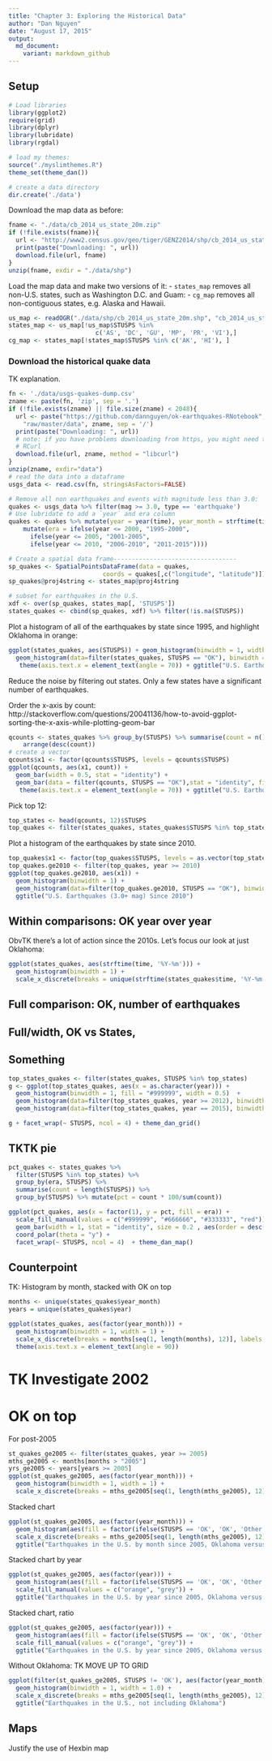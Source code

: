 ```yaml
---
title: "Chapter 3: Exploring the Historical Data"
author: "Dan Nguyen"
date: "August 17, 2015"
output:
  md_document:
    variant: markdown_github
---
```


## Setup

```r
# Load libraries
library(ggplot2)
require(grid)
library(dplyr)
library(lubridate)
library(rgdal)

# load my themes:
source("./myslimthemes.R")
theme_set(theme_dan())

# create a data directory
dir.create('./data')

```

Download the map data as before:

```r
fname <- "./data/cb_2014_us_state_20m.zip"
if (!file.exists(fname)){
  url <- "http://www2.census.gov/geo/tiger/GENZ2014/shp/cb_2014_us_state_20m.zip"
  print(paste("Downloading: ", url))
  download.file(url, fname)
}
unzip(fname, exdir = "./data/shp")
```

Load the map data and make two versions of it:
- `states_map` removes all non-U.S. states, such as Washington D.C. and Guam:
- `cg_map` removes all non-contiguous states, e.g. Alaska and Hawaii.

```r
us_map <- readOGR("./data/shp/cb_2014_us_state_20m.shp", "cb_2014_us_state_20m")
states_map <- us_map[!us_map$STUSPS %in%
                        c('AS', 'DC', 'GU', 'MP', 'PR', 'VI'),]
cg_map <- states_map[!states_map$STUSPS %in% c('AK', 'HI'), ]
```


### Download the historical quake data

TK explanation.


```r
fn <- './data/usgs-quakes-dump.csv'
zname <- paste(fn, 'zip', sep = '.')
if (!file.exists(zname) || file.size(zname) < 2048){
  url <- paste("https://github.com/dannguyen/ok-earthquakes-RNotebook",
    "raw/master/data", zname, sep = '/')
  print(paste("Downloading: ", url))
  # note: if you have problems downloading from https, you might need to include
  # RCurl
  download.file(url, zname, method = "libcurl")
}
unzip(zname, exdir="data")
# read the data into a dataframe
usgs_data <- read.csv(fn, stringsAsFactors=FALSE)
```


```r
# Remove all non earthquakes and events with magnitude less than 3.0:
quakes <- usgs_data %>% filter(mag >= 3.0, type == 'earthquake')
# Use lubridate to add a `year` and era column
quakes <- quakes %>% mutate(year = year(time), year_month = strftime(time, "%Y-%m")) %>%
    mutate(era = ifelse(year <= 2000, "1995-2000",
      ifelse(year <= 2005, "2001-2005",
      ifelse(year <= 2010, "2006-2010", "2011-2015"))))

# Create a spatial data frame----------------------------------
sp_quakes <- SpatialPointsDataFrame(data = quakes,
                          coords = quakes[,c("longitude", "latitude")])
sp_quakes@proj4string <- states_map@proj4string

# subset for earthquakes in the U.S.
xdf <- over(sp_quakes, states_map[, 'STUSPS'])
states_quakes <- cbind(sp_quakes, xdf) %>% filter(!is.na(STUSPS))
```


Plot a histogram of all of the earthquakes by state since 1995, and highlight Oklahoma in orange:

```r
ggplot(states_quakes, aes(STUSPS)) + geom_histogram(binwidth = 1, width = 0.5) +
  geom_histogram(data=filter(states_quakes, STUSPS == "OK"), binwidth = 1, fill="orange", width = 0.5) +
   theme(axis.text.x = element_text(angle = 70)) + ggtitle("U.S. Earthquakes Since 1995")
```

Reduce the noise by filtering out states. Only a few states have a significant number of earthquakes.

Order the x-axis by count: http://stackoverflow.com/questions/20041136/how-to-avoid-ggplot-sorting-the-x-axis-while-plotting-geom-bar



```r
qcounts <- states_quakes %>% group_by(STUSPS) %>% summarise(count = n()) %>%
    arrange(desc(count))
# create a vector
qcounts$x1 <- factor(qcounts$STUSPS, levels = qcounts$STUSPS)
ggplot(qcounts, aes(x1, count)) +
  geom_bar(width = 0.5, stat = "identity") +
  geom_bar(data = filter(qcounts, STUSPS == "OK"),stat = "identity", fill = "orange", width = 0.5) +
   theme(axis.text.x = element_text(angle = 70)) + ggtitle("U.S. Earthquakes Since 1995")
```

Pick top 12:

```r
top_states <- head(qcounts, 12)$STUSPS
top_quakes <- filter(states_quakes, states_quakes$STUSPS %in% top_states)
```




Plot a histogram of the earthquakes by state since 2010.


```r
top_quakes$x1 <- factor(top_quakes$STUSPS, levels = as.vector(top_states))
top_quakes.ge2010 <- filter(top_quakes, year >= 2010)
ggplot(top_quakes.ge2010, aes(x1)) +
  geom_histogram(binwidth = 1) +
  geom_histogram(data=filter(top_quakes.ge2010, STUSPS == "OK"), binwidth = 1, fill="orange") +
  ggtitle("U.S. Earthquakes (3.0+ mag) Since 2010")
```

## Within comparisons: OK year over year

ObvTK there's a lot of action since the 2010s. Let's focus our look at just Oklahoma:




```r
ggplot(states_quakes, aes(strftime(time, '%Y-%m'))) +
  geom_histogram(binwidth = 1) +
  scale_x_discrete(breaks = unique(strftime(states_quakes$time, '%Y-%m'))[seq(1,28,7)])
```




## Full comparison: OK, number of earthquakes

## Full/width, OK vs States,






## Something


```r

top_states_quakes <- filter(states_quakes, STUSPS %in% top_states)
g <- ggplot(top_states_quakes, aes(x = as.character(year))) +
  geom_histogram(binwidth = 1, fill = "#999999", width = 0.5)  +
  geom_histogram(data=filter(top_states_quakes, year >= 2012), binwidth = 1, fill="#990000", width = 0.5) +
  geom_histogram(data=filter(top_states_quakes, year == 2015), binwidth = 1, fill="#BB9999", width = 0.5)

g + facet_wrap(~ STUSPS, ncol = 4) + theme_dan_grid()
```



## TKTK pie



```r



pct_quakes <- states_quakes %>%
  filter(STUSPS %in% top_states) %>%
  group_by(era, STUSPS) %>%
  summarise(count = length(STUSPS)) %>%
  group_by(STUSPS) %>% mutate(pct = count * 100/sum(count))

ggplot(pct_quakes, aes(x = factor(1), y = pct, fill = era)) +
  scale_fill_manual(values = c("#999999", "#666666", "#333333", "red")) +
  geom_bar(width = 1, stat = "identity", size = 0.2 , aes(order = desc(era))) +
  coord_polar(theta = "y") +
  facet_wrap(~ STUSPS, ncol = 4)  + theme_dan_map()
```



## Counterpoint


TK: Histogram by month, stacked with OK on top


```r
months <- unique(states_quakes$year_month)
years = unique(states_quakes$year)
```

```r
ggplot(states_quakes, aes(factor(year_month))) +
  geom_histogram(binwidth = 1, width = 1) +
  scale_x_discrete(breaks = months[seq(1, length(months), 12)], labels = years) +
  theme(axis.text.x = element_text(angle = 90))
```

# TK Investigate 2002



# OK on top

For post-2005

```r
st_quakes_ge2005 <- filter(states_quakes, year >= 2005)
mths_ge2005 <- months[months > "2005"]
yrs_ge2005 <- years[years >= 2005]
ggplot(st_quakes_ge2005, aes(factor(year_month))) +
  geom_histogram(binwidth = 1, width = 1) +
  scale_x_discrete(breaks = mths_ge2005[seq(1, length(mths_ge2005), 12)], labels = yrs_ge2005)
```

Stacked chart

```r

ggplot(st_quakes_ge2005, aes(factor(year_month))) +
  geom_histogram(aes(fill = factor(ifelse(STUSPS == 'OK', 'OK', 'Other'))) , binwidth = 1, position = "stack", width = 1.0) +
  scale_x_discrete(breaks = mths_ge2005[seq(1, length(mths_ge2005), 12)], labels = yrs_ge2005) + scale_fill_manual(values = c("orange", "grey")) +
  ggtitle("Earthquakes in the U.S. by month since 2005, Oklahoma versus Others")

```

Stacked chart by year

```r
ggplot(st_quakes_ge2005, aes(factor(year))) +
  geom_histogram(aes(fill = factor(ifelse(STUSPS == 'OK', 'OK', 'Other'))) , binwidth = 1, position = "stack") +
  scale_fill_manual(values = c("orange", "grey")) +
  ggtitle("Earthquakes in the U.S. by year since 2005, Oklahoma versus Others")
```

Stacked chart, ratio


```r
ggplot(st_quakes_ge2005, aes(factor(year))) +
  geom_histogram(aes(fill = factor(ifelse(STUSPS == 'OK', 'OK', 'Other'))) , binwidth = 1, position = "fill") +
  scale_fill_manual(values = c("orange", "grey")) +
  ggtitle("Earthquakes in the U.S. by year since 2005, Oklahoma versus Others")
```




Without Oklahoma: TK MOVE UP TO GRID

```r

ggplot(filter(st_quakes_ge2005, STUSPS != 'OK'), aes(factor(year_month))) +
  geom_histogram(binwidth = 1, width = 1.0) +
  scale_x_discrete(breaks = mths_ge2005[seq(1, length(mths_ge2005), 12)], labels = yrs_ge2005) +
  ggtitle("Earthquakes in the U.S., not including Oklahoma")

```



## Maps


Justify the use of Hexbin map





<!--
To render this file:
library(rmarkdown)
setwd("~/Dropbox/rprojs/ok-earthquakes-Rnotebook/")

this_file <- 'chapter-3-exploring-historical-data.Rmd'
render(this_file, output_dir = './builds',
  html_document(toc = TRUE, self_contained = F))

render(this_file, output_dir = './builds',
  md_document(variant = "markdown_github",
              preserve_yaml = TRUE))
-->



